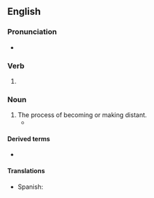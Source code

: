 ==English==

===Pronunciation===
* {{IPA|en|/ˈdɪstənsɪŋ/}}
{{rfap|en}}

===Verb===
{{head|en|verb form}}

# {{present participle of|en|distance|nocat=1}}

===Noun===
{{en-noun}}

# The process of becoming or making distant.
#* {{quote-journal|en|date=April 13, 2008|author=Dave Itzkoff|title=Bob Dylan Finally Gets His Pulitzer. His What?|work=New York Times|url=http://www.nytimes.com/2008/04/13/weekinreview/13Itzkoff.html
|passage=If you were apprehensive, you were in the good company of Dylan aficionados still grappling with the trickster mystique of the 66-year-old singer-songwriter who see the Pulitzer as another chapter in his complicated history with the establishment, an ongoing dance of '''distancings''' and détentes.}}

====Derived terms====
* {{l|en|social distancing}}

====Translations====
{{trans-top|becoming or making distant}}
* Spanish: {{t|es|distanciamiento}}
{{trans-mid}}
{{trans-bottom}}